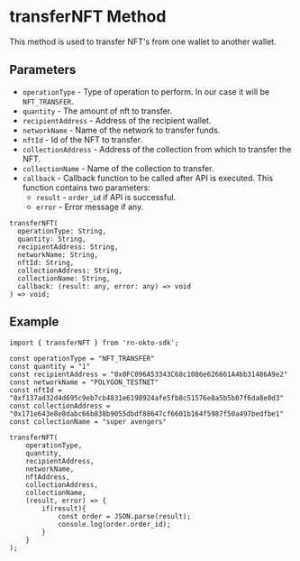 
# transferNFT Method
This method is used to transfer NFT's from one wallet to another wallet.

## Parameters
- `operationType` - Type of operation to perform. In our case it will be `NFT_TRANSFER`.
- `quantity` - The amount of nft to transfer.
- `recipientAddress` - Address of the recipient wallet.
- `networkName` - Name of the network to transfer funds.
- `nftId` - Id of the NFT to transfer.
- `collectionAddress` - Address of the collection from which to transfer the NFT.
- `collectionName` - Name of the collection to transfer.
- `callback` - Callback function to be called after API is executed. This function contains two parameters:
  - `result` -  `order_id` if API is successful.
  - `error` - Error message if any.

```tsx copy
transferNFT(
  operationType: String,
  quantity: String,
  recipientAddress: String,
  networkName: String,
  nftId: String,
  collectionAddress: String,
  collectionName: String,
  callback: (result: any, error: any) => void
) => void;
```

## Example
```tsx copy
import { transferNFT } from 'rn-okto-sdk';

const operationType = "NFT_TRANSFER"
const quantity = "1"
const recipientAddress = "0x0FC096A53343C68c1086e626661A4bb31486A9e2"
const networkName = "POLYGON_TESTNET"
const nftId = "0xf137ad32d4d695c9eb7cb4831e6198924afe5fb8c51576e8a5b5b07f6da8e0d3"
const collectionAddress = "0x171e643e8e8dabc66b838b9055dbdf88647cf6601b164f5987f50a497bedfbe1"
const collectionName = "super avengers"

transferNFT(
    operationType,
    quantity,
    recipientAddress,
    networkName,
    nftAddress,
    collectionAddress,
    collectionName,
    (result, error) => {
        if(result){
            const order = JSON.parse(result);
            console.log(order.order_id);
        }
    }
);
```
